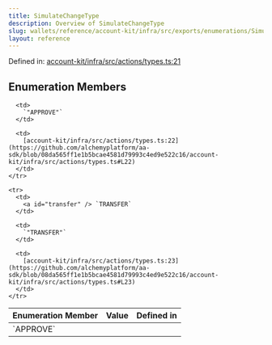 ```yaml
---
title: SimulateChangeType
description: Overview of SimulateChangeType
slug: wallets/reference/account-kit/infra/src/exports/enumerations/SimulateChangeType
layout: reference
---
```


Defined in: [account-kit/infra/src/actions/types.ts:21](https://github.com/alchemyplatform/aa-sdk/blob/08da565ff1e1b5bcae4581d79993c4ed9e522c16/account-kit/infra/src/actions/types.ts#L21)

## Enumeration Members

<table>
  <thead>
    <tr>
      <th align="left">Enumeration Member</th>
      <th align="left">Value</th>
      <th align="left">Defined in</th>
    </tr>
  </thead>

  <tbody>
    <tr>
      <td>
        <a id="approve" /> `APPROVE`
      </td>

      <td>
        `"APPROVE"`
      </td>

      <td>
        [account-kit/infra/src/actions/types.ts:22](https://github.com/alchemyplatform/aa-sdk/blob/08da565ff1e1b5bcae4581d79993c4ed9e522c16/account-kit/infra/src/actions/types.ts#L22)
      </td>
    </tr>

    <tr>
      <td>
        <a id="transfer" /> `TRANSFER`
      </td>

      <td>
        `"TRANSFER"`
      </td>

      <td>
        [account-kit/infra/src/actions/types.ts:23](https://github.com/alchemyplatform/aa-sdk/blob/08da565ff1e1b5bcae4581d79993c4ed9e522c16/account-kit/infra/src/actions/types.ts#L23)
      </td>
    </tr>

  </tbody>
</table>
